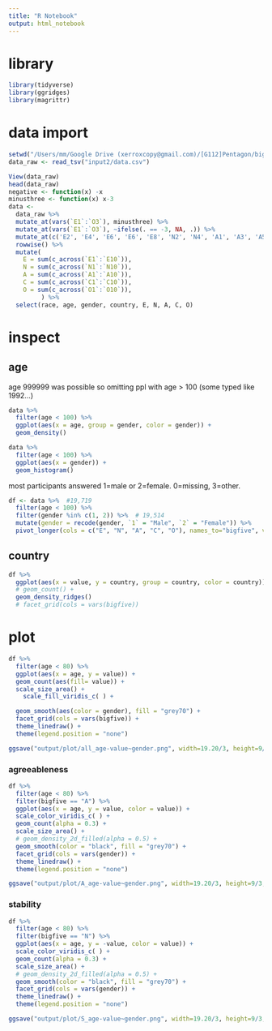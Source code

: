 ```yaml
---
title: "R Notebook"
output: html_notebook
---
```


# library

```r

library(tidyverse)
library(ggridges)
library(magrittr)
```
# data import 

```r
setwd("/Users/mm/Google Drive (xerroxcopy@gmail.com)/[G112]Pentagon/big-five-personality-test")
data_raw <- read_tsv("input2/data.csv")

View(data_raw)
head(data_raw)
negative <- function(x) -x
minusthree <- function(x) x-3
data <- 
  data_raw %>% 
  mutate_at(vars(`E1`:`O3`), minusthree) %>% 
  mutate_at(vars(`E1`:`O3`), ~ifelse(. == -3, NA, .)) %>% 
  mutate_at(c('E2', 'E4', 'E6', 'E6', 'E8', 'N2', 'N4', 'A1', 'A3', 'A5', 'A7', 'C2', 'C4', 'C6', 'C8', 'O2', 'O4', 'O6'), negative) %>%  # https://www.kaggle.com/petarluketina/big-five-personality-traits
  rowwise() %>% 
  mutate(
    E = sum(c_across(`E1`:`E10`)),
    N = sum(c_across(`N1`:`N10`)),
    A = sum(c_across(`A1`:`A10`)),
    C = sum(c_across(`C1`:`C10`)),
    O = sum(c_across(`O1`:`O10`)),
         ) %>% 
  select(race, age, gender, country, E, N, A, C, O)

```

# inspect

## age

age 999999 was possible so omitting ppl with age > 100 (some typed like 1992...)

```r

data %>% 
  filter(age < 100) %>% 
  ggplot(aes(x = age, group = gender, color = gender)) +
  geom_density()
```

```r
data %>% 
  filter(age < 100) %>% 
  ggplot(aes(x = gender)) + 
  geom_histogram()

```
most participants answered 1=male or 2=female. 0=missing, 3=other.
```r
df <- data %>%  #19,719
  filter(age < 100) %>% 
  filter(gender %in% c(1, 2)) %>%  # 19,514
  mutate(gender = recode(gender, `1` = "Male", `2` = "Female")) %>% 
  pivot_longer(cols = c("E", "N", "A", "C", "O"), names_to="bigfive", values_to="value") 

```

## country

```r
df %>% 
  ggplot(aes(x = value, y = country, group = country, color = country)) +
  # geom_count() +
  geom_density_ridges() 
  # facet_grid(cols = vars(bigfive))
```


# plot 



```r
df %>% 
  filter(age < 80) %>% 
  ggplot(aes(x = age, y = value)) +
  geom_count(aes(fill= value)) +
  scale_size_area() +
    scale_fill_viridis_c( ) +

  geom_smooth(aes(color = gender), fill = "grey70") +
  facet_grid(cols = vars(bigfive)) +
  theme_linedraw() +
  theme(legend.position = "none")

ggsave("output/plot/all_age-value~gender.png", width=19.20/3, height=9/3, unit="in", dpi=300)

```
### agreeableness

```r
df %>% 
  filter(age < 80) %>% 
  filter(bigfive == "A") %>% 
  ggplot(aes(x = age, y = value, color = value)) +
  scale_color_viridis_c( ) +
  geom_count(alpha = 0.3) +
  scale_size_area() +
  # geom_density_2d_filled(alpha = 0.5) +
  geom_smooth(color = "black", fill = "grey70") +
  facet_grid(cols = vars(gender)) +
  theme_linedraw() +
  theme(legend.position = "none")

ggsave("output/plot/A_age-value~gender.png", width=19.20/3, height=9/3, unit="in", dpi=300)
```



### stability

```r
df %>% 
  filter(age < 80) %>% 
  filter(bigfive == "N") %>% 
  ggplot(aes(x = age, y = -value, color = value)) +
  scale_color_viridis_c( ) +
  geom_count(alpha = 0.3) +
  scale_size_area() +
  # geom_density_2d_filled(alpha = 0.5) +
  geom_smooth(color = "black", fill = "grey70") +
  facet_grid(cols = vars(gender)) +
  theme_linedraw() +
  theme(legend.position = "none")

ggsave("output/plot/S_age-value~gender.png", width=19.20/3, height=9/3, unit="in", dpi=300)
```

